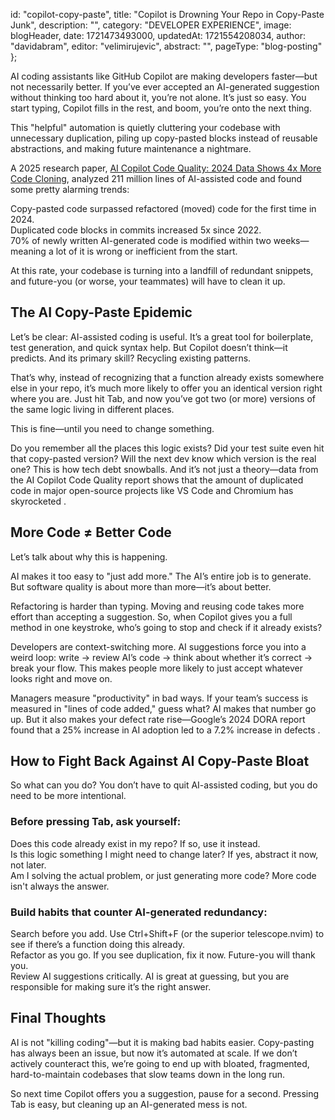 
id: "copilot-copy-paste",
  title:
    "Copilot is Drowning Your Repo in Copy-Paste Junk",
  description:
    "",
  category: "DEVELOPER EXPERIENCE",
  image: blogHeader,
  date: 1721473493000,
  updatedAt: 1721554208034,
  author: "davidabram",
  editor: "velimirujevic",
  abstract: "",
  pageType: "blog-posting"
};

AI coding assistants like GitHub Copilot are making developers faster—but not necessarily better. If you’ve ever accepted an AI-generated suggestion without thinking too hard about it, you’re not alone. It’s just so easy. You start typing, Copilot fills in the rest, and boom, you’re onto the next thing.

This "helpful" automation is quietly cluttering your codebase with unnecessary duplication, piling up copy-pasted blocks instead of reusable abstractions, and making future maintenance a nightmare.

A 2025 research paper, [AI Copilot Code Quality: 2024 Data Shows 4x More Code Cloning](https://www.gitclear.com/ai_assistant_code_quality_2025_research), analyzed 211 million lines of AI-assisted code and found some pretty alarming trends:

Copy-pasted code surpassed refactored (moved) code for the first time in 2024.  
Duplicated code blocks in commits increased 5x since 2022.  
70% of newly written AI-generated code is modified within two weeks—meaning a lot of it is wrong or inefficient from the start.  

At this rate, your codebase is turning into a landfill of redundant snippets, and future-you (or worse, your teammates) will have to clean it up.

## The AI Copy-Paste Epidemic
Let’s be clear: AI-assisted coding is useful. It’s a great tool for boilerplate, test generation, and quick syntax help. But Copilot doesn’t think—it predicts. And its primary skill? Recycling existing patterns.

That’s why, instead of recognizing that a function already exists somewhere else in your repo, it’s much more likely to offer you an identical version right where you are. Just hit Tab, and now you’ve got two (or more) versions of the same logic living in different places.

This is fine—until you need to change something.

Do you remember all the places this logic exists?
Did your test suite even hit that copy-pasted version?
Will the next dev know which version is the real one?
This is how tech debt snowballs. And it’s not just a theory—data from the AI Copilot Code Quality report shows that the amount of duplicated code in major open-source projects like VS Code and Chromium has skyrocketed​
.

## More Code ≠ Better Code
Let’s talk about why this is happening.

AI makes it too easy to "just add more."
The AI’s entire job is to generate. But software quality is about more than more—it’s about better.

Refactoring is harder than typing.
Moving and reusing code takes more effort than accepting a suggestion. So, when Copilot gives you a full method in one keystroke, who’s going to stop and check if it already exists?

Developers are context-switching more.
AI suggestions force you into a weird loop: write → review AI’s code → think about whether it’s correct → break your flow. This makes people more likely to just accept whatever looks right and move on.

Managers measure "productivity" in bad ways.
If your team’s success is measured in "lines of code added," guess what? AI makes that number go up. But it also makes your defect rate rise—Google’s 2024 DORA report found that a 25% increase in AI adoption led to a 7.2% increase in defects​
.

## How to Fight Back Against AI Copy-Paste Bloat
So what can you do? You don’t have to quit AI-assisted coding, but you do need to be more intentional.

### Before pressing Tab, ask yourself:
Does this code already exist in my repo? If so, use it instead.  
Is this logic something I might need to change later? If yes, abstract it now, not later.  
Am I solving the actual problem, or just generating more code? More code isn't always the answer.  

### Build habits that counter AI-generated redundancy:
Search before you add. Use Ctrl+Shift+F (or the superior telescope.nvim) to see if there’s a function doing this already.  
Refactor as you go. If you see duplication, fix it now. Future-you will thank you.  
Review AI suggestions critically. AI is great at guessing, but you are responsible for making sure it’s the right answer.  

## Final Thoughts
AI is not "killing coding"—but it is making bad habits easier. Copy-pasting has always been an issue, but now it’s automated at scale. If we don’t actively counteract this, we’re going to end up with bloated, fragmented, hard-to-maintain codebases that slow teams down in the long run.

So next time Copilot offers you a suggestion, pause for a second. Pressing Tab is easy, but cleaning up an AI-generated mess is not.


